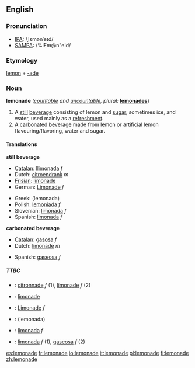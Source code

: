 ==English==

===Pronunciation===
*[[w:IPA|IPA]]: /ˌlɛmənˈeɪd/
*[[w:SAMPA|SAMPA]]: /%lEm@n"eId/

===Etymology===
[[lemon]] + [[-ade]]

===Noun===
'''lemonade''' (''[[countable]] and [[uncountable]], plural:'' '''[[lemonades]]''')

# A [[still]] [[beverage]] consisting of lemon and [[sugar]], sometimes ice, and water, used mainly as a [[refreshment]].
# A [[carbonated]] [[beverage]] made from lemon or artificial lemon flavouring/flavoring, water and sugar.

====Translations====

'''still beverage'''
{{top}}
*[[Catalan]]: [[llimonada]] ''f''
*Dutch: [[citroendrank]] ''m''
*[[Frisian]]: [[limonade]]
*German: [[Limonade]] ''f''
{{mid}}
*Greek: (lemonada)
*Polish: [[lemoniada]] ''f''
*Slovenian: [[limonada]] ''f''
*Spanish: [[limonada]] ''f''
{{bottom}}

'''carbonated beverage'''
{{top}}
*[[Catalan]]: [[gasosa]] ''f''
*Dutch: [[limonade]] ''m''
{{mid}}
*Spanish: [[gaseosa]] ''f''
{{bottom}}

=====TTBC=====
{{checktrans}}
*{{ttbc|French}}: [[citronnade]] ''f'' (1), [[limonade]] ''f'' (2)
*{{ttbc|Frisian}}: [[limonade]]
*{{ttbc|German}}: [[Limonade]] ''f''
*{{ttbc|Greek}}: (lemonada)
*{{ttbc|Slovenian}}: [[limonada]] ''f''
*{{ttbc|Spanish}}: [[limonada]] ''f'' (1), [[gaseosa]] ''f'' (2)

[[es:lemonade]]
[[fr:lemonade]]
[[io:lemonade]]
[[it:lemonade]]
[[pl:lemonade]]
[[fi:lemonade]]
[[zh:lemonade]]